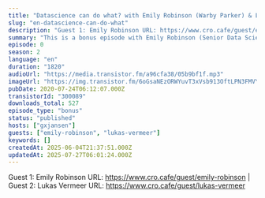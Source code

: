 ```yaml
---
title: "Datascience can do what? with Emily Robinson (Warby Parker) & Lukas Vermeer (Booking.com)"
slug: "en-datascience-can-do-what"
description: "Guest 1: Emily Robinson URL: https://www.cro.cafe/guest/emily-robinson | Guest 2: Lukas Vermeer URL: https://www.cro.cafe/guest/lukas-vermeer"
summary: "This is a bonus episode with Emily Robinson (Senior Data Scientist at Warby Parker) en Lukas Vermeer (Director of Experimentation at Booking.com).\r\n\r\nIn her earlier session that day, Emily said that real progress starts when you put your work online for others to see and comment on which in this case was about Github. Someone from the audience wondered how that works out in larger companies where a manager or even a legal department might not be overly joyous about that to say the least so I asked Emily about her thoughts on that.\r\n\r\nRecorded live with audience pre-covid-19 at the Conversion Hotel conference in november 2019 on the island of Texel in The Netherlands."
episode: 0
season: 2
language: "en"
duration: "1820"
audioUrl: "https://media.transistor.fm/a96cfa38/05b9bf1f.mp3"
imageUrl: "https://img.transistor.fm/6oGsaNEzORWYuvT3xVsb913OftLPN3FMVY9mbWvNkJA/rs:fill:0:0:1/w:3000/h:3000/q:60/aHR0cHM6Ly9pbWct/dXBsb2FkLXByb2R1/Y3Rpb24udHJhbnNp/c3Rvci5mbS84YTA1/NmZiZGJmYmE5MzUz/NGM1ZDIwOGFhZGI2/YzJhZS5qcGVn.webp"
pubDate: 2020-07-24T06:12:07.000Z
transistorId: "300089"
downloads_total: 527
episode_type: "bonus"
status: "published"
hosts: ["gxjansen"]
guests: ["emily-robinson", "lukas-vermeer"]
keywords: []
createdAt: 2025-06-04T21:37:51.000Z
updatedAt: 2025-07-27T06:01:24.000Z
---
```


Guest 1: Emily Robinson URL: https://www.cro.cafe/guest/emily-robinson | Guest 2: Lukas Vermeer URL: https://www.cro.cafe/guest/lukas-vermeer
